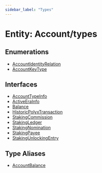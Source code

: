 ```yaml
---
sidebar_label: "Types"
---
```


# Entity: Account/types

## Enumerations

- [AccountIdentityRelation](enumerations/AccountIdentityRelation.mdx)
- [AccountKeyType](enumerations/AccountKeyType.mdx)

## Interfaces

- [AccountTypeInfo](interfaces/AccountTypeInfo.mdx)
- [ActiveEraInfo](interfaces/ActiveEraInfo.mdx)
- [Balance](interfaces/Balance.mdx)
- [HistoricPolyxTransaction](interfaces/HistoricPolyxTransaction.mdx)
- [StakingCommission](interfaces/StakingCommission.mdx)
- [StakingLedger](interfaces/StakingLedger.mdx)
- [StakingNomination](interfaces/StakingNomination.mdx)
- [StakingPayee](interfaces/StakingPayee.mdx)
- [StakingUnlockingEntry](interfaces/StakingUnlockingEntry.mdx)

## Type Aliases

- [AccountBalance](type-aliases/AccountBalance.mdx)
